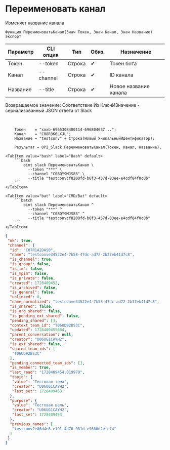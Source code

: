﻿---
sidebar_position: 13
description:  Изменяет название каналаСтраницы
keywords: [1C, 1С, 1С:Предприятие, 1С:Предприятие 8.3, API, Интеграция, Сервисы, Обмен, OneScript, CLI, Slack]
---


# Переименовать канал
 Изменяет название канала



`Функция ПереименоватьКанал(Знач Токен, Знач Канал, Знач Название) Экспорт`

  | Параметр | CLI опция | Тип | Обяз. | Назначение |
  |-|-|-|-|-|
  | Токен | --token | Строка | &#x2714; | Токен бота |
  | Канал | --channel | Строка | &#x2714; | ID канала |
  | Название | --title | Строка | &#x2714; | Новое название канала |

  
  Возвращаемое значение:   Соответствие Из КлючИЗначение - сериализованный JSON ответа от Slack

<br/>




```bsl title="Пример использования для 1С:Предприятие/OneScript"
    Токен    = "xoxb-6965308400114-696804637...";
    Канал    = "C08R3K6LXJL";
    Название = "testconv" + Строка(Новый УникальныйИдентификатор);

    Результат = OPI_Slack.ПереименоватьКанал(Токен, Канал, Название);
```
    

 <Tabs>
  
    <TabItem value="bash" label="Bash" default>
        ```bash
            oint slack ПереименоватьКанал \
              --token "***" \
              --channel "C08QY9MJS83" \
              --title "testconvcf8200fd-b6f3-457d-83ee-e4cdf84f0c0b"
        ```
    </TabItem>
  
    <TabItem value="bat" label="CMD/Bat" default>
        ```batch
            oint slack ПереименоватьКанал ^
              --token "***" ^
              --channel "C08QY9MJS83" ^
              --title "testconvcf8200fd-b6f3-457d-83ee-e4cdf84f0c0b"
        ```
    </TabItem>
</Tabs>


```json title="Результат"
{
 "ok": true,
 "channel": {
  "id": "C07R1A2DAS0",
  "name": "testconve34522e4-7b58-47dc-ad72-2b37eb41d7c8",
  "is_channel": true,
  "is_group": false,
  "is_im": false,
  "is_mpim": false,
  "is_private": false,
  "created": 1728409452,
  "is_archived": false,
  "is_general": false,
  "unlinked": 0,
  "name_normalized": "testconve34522e4-7b58-47dc-ad72-2b37eb41d7c8",
  "is_shared": false,
  "is_org_shared": false,
  "is_pending_ext_shared": false,
  "pending_shared": [],
  "context_team_id": "T06UD92BS3C",
  "updated": 1728409455684,
  "parent_conversation": null,
  "creator": "U06UG1CAYH2",
  "is_ext_shared": false,
  "shared_team_ids": [
   "T06UD92BS3C"
  ],
  "pending_connected_team_ids": [],
  "is_member": true,
  "last_read": "1728409454.019979",
  "topic": {
   "value": "Тестовая тема",
   "creator": "U06UG1CAYH2",
   "last_set": 1728409453
  },
  "purpose": {
   "value": "Тестовая цель",
   "creator": "U06UG1CAYH2",
   "last_set": 1728409453
  },
  "previous_names": [
   "testconv2e86d4e6-e191-4d76-981d-e9680d2efc74"
  ]
 }
}
```
